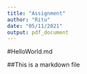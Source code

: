 ```yaml
---
title: "Assignment"
author: "Ritu"
date: "05/11/2021"
output: pdf_document
---
```

#HelloWorld.md

##This is a markdown file